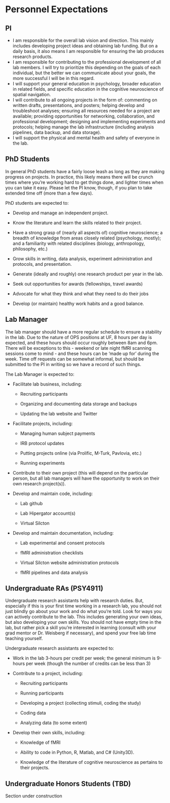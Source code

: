 
# Personnel Expectations {.tabset}

## PI
* I am responsible for the overall lab vision and direction. This mainly includes developing project ideas and obtaining lab funding. But on a daily basis, it also means I am responsible for ensuring the lab produces research products.
* I am responsible for contributing to the professional development of all lab members. I will try to prioritize this depending on the goals of each individual, but the better we can communicate about your goals, the more successful I will be in this regard.
* I will support your general education in psychology, broader education in related fields, and specific education in the cognitive neuroscience of spatial navigation.
* I will contribute to all ongoing projects in the form of: commenting on written drafts, presentations, and posters; helping develop and troubleshoot analyses; ensuring all resources needed for a project are available; providing opportunities for networking, collaboration, and professional development; designing and implementing experiments and protocols; helping manage the lab infrastructure (including analysis pipelines, data backup, and data storage).
* I will support the physical and mental health and safety of everyone in the lab.

## PhD Students
In general PhD students have a fairly loose leash as long as they are making progress on projects. In practice, this likely means there will be crunch times where you're working hard to get things done, and lighter times when you can take it easy. Please let the PI know, though, if you plan to take extended time off (more than a few days).

PhD students are expected to:

* Develop and manage an independent project.

* Know the literature and learn the skills related to their project.

* Have a strong grasp of (nearly all aspects of) cognitive neuroscience; a breadth of knowledge from areas closely related (psychology, mostly); and a familiarity with related disciplines (biology, anthropology, philosophy, etc.)

* Grow skills in writing, data analysis, experiment administration and protocols, and presentation.

* Generate (ideally and roughly) one research product per year in the lab.

* Seek out opportunities for awards (fellowships, travel awards)

* Advocate for what they think and what they need to do their jobs

* Develop (or maintain) healthy work habits and a good balance.

## Lab Manager
The lab manager should have a more regular schedule to ensure a stability in the lab. Due to the nature of OPS positions at UF, 8 hours per day is expected, and these hours should occur roughly between 8am and 6pm. There will be exceptions to this - weekend or late night fMRI scanning sessions come to mind - and these hours can be 'made up for' during the week. Time off requests can be somewhat informal, but should be submitted to the PI in writing so we have a record of such things.

The Lab Manager is expected to:

* Facilitate lab business, including:

  * Recruiting participants

  * Organizing and documenting data storage and backups

  * Updating the lab website and Twitter

* Facilitate projects, including:

  * Managing human subject payments

  * IRB protocol updates

  * Putting projects online (via Prolific, M-Turk, Pavlovia, etc.)

  * Running experiments

* Contribute to their own project (this will depend on the particular person, but all lab managers will have the opportunity to work on their own research project(s)).

* Develop and maintain code, including:

  * Lab github

  * Lab Hipergator account(s)

  * Virtual Silcton

* Develop and maintain documentation, including:

  * Lab experimental and consent protocols

  * fMRI administration checklists

  * Virtual Silcton website administration protocols

  * fMRI pipelines and data analysis

## Undergraduate RAs (PSY4911)
Undergraduate research assistants help with research duties. But, especially if this is your first time working in a research lab, you should not just blindly go about your work and do what you're told. Look for ways you can actively contribute to the lab. This includes generating your own ideas, but also developing your own skills. You should not have empty time in the lab, but rather pick a skill you're interested in learning (consult with your grad mentor or Dr. Weisberg if necessary), and spend your free lab time teaching yourself.

Undergraduate research assistants are expected to:

* Work in the lab 3-hours per credit per week; the general minimum is 9-hours per week (though the number of credits can be less than 3)

* Contribute to a project, including:

  * Recruiting participants

  * Running participants

  * Developing a project (collecting stimuli, coding the study)

  * Coding data

  * Analyzing data (to some extent)

* Develop their own skills, including:

  * Knowledge of fMRI

  * Ability to code in Python, R, Matlab, and C# (Unity3D).

  * Knowledge of the literature of cognitive neuroscience as pertains to their projects.

## Undergraduate Honors Students (TBD)
Section under construction
